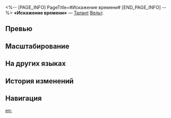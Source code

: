 <%-- [PAGE_INFO]
PageTitle=#Искажение времени#
[END_PAGE_INFO] --%>
{{Навык Инфобокс
|Название         = Искажение времени
|Изображение      = Навык Искажение времени.png
|Персонаж         = Вельт
|Тип              = Талант
|Тэг              = Усиление
|УронСтойк        = 
|ЭнергияГен       = 
|Энергия          = 
|Длительность     = 
|Описание         = Если поражённый противник уже имеет статус Замедление, то наносит цели {{Доп эффект|дополнительный мнимый урон}}, равный {{Цвет|Выделенный|30%—66%}} от силы атаки Вельта.
|Свойство1        = 
|Масштабирование1 = 
}}
'''«Искажение времени»''' — [[Талант]] [[Вельт]].

==Превью==
{{Превью
|Файл = Искажение времени Превью
}}

==Масштабирование==
{{Масштабирование навыка|тип=Талант
|30%;33%;36%;39%;42%;45%;48.75%;52.5%;56.25%;60%;63%;66%;69%;72%;75%
}}

==На других языках==
{{На других языках
|en   = Time Distortion
|zhs  = 时空扭曲
|zht  = 時空扭曲
|ja   = {{Rubi|時空|じくう}}の{{Rubi|歪|ゆが}}み
|ko   = 시공 왜곡
|es   = Distorsión temporal
|fr   = Distorsion temporelle
|ru   = Искажение времени
|th   = Time Distortion
|vi   = Bẻ Cong Thời Không
|de   = Zeitverzerrung
|id   = Time Distortion
|pt   = Distorção Temporal
}}

==История изменений==
{{История изменений|3.5}}

==Навигация==
{{Навык Навбокс|Вельт}}

[[en:]]
